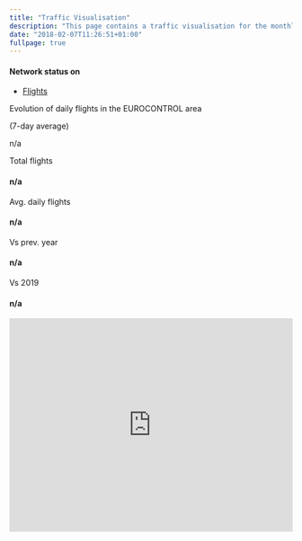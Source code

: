 ```yaml
---
title: "Traffic Visualisation"
description: "This page contains a traffic visualisation for the monthly AIU portal newsletter."
date: "2018-02-07T11:26:51+01:00"
fullpage: true
---
```


<section class="content-space bg-light">
<script type="text/javascript" src="javascript/network_situation.js"></script>
<script type="text/javascript">
    document.addEventListener('DOMContentLoaded', function() {
        updateNetworkSituationOnPage();
    });
</script>
<div class="container mt-4">
<div class="row">
<div class="col-md-8">
<h4><span>Network status on </span> <span id="day_text_title"></span></h4>
<div class="card border-0 rounded p-3 mb-4">
<ul class="nav nav-segment nav-fill align-items-centers mb-4">
<li class="nav-item"><a class="nav-link active" data-toggle="tab" href="#flights">Flights</a></li>
</ul>

<div class="tab-content">
<div id="flights" class="tab-pane fade in active show">
<div class="row">
<div class="col-12">

<div class="row align-items-sm-center mb-4">
<div class="col-sm">
<p class="h5 mb-0 d-inline">Evolution of daily flights in the EUROCONTROL area</p>
<p class="text-muted mb-0 d-inline">(7-day average)</p>
</div>
</div>

<div class="w3-container tab-content">
<div id="flights-y2d" class="tab-pane fade in active show">
<div class="row">
<div class="col-6 col-md">
<p id="y2d_text" class="font-weight-bold">n/a</p>
</div>
<!-- End Col -->
<div class="col-6 col-md">
<p class="Scorecard_subt mb-1 text-muted">Total flights</p>
<h4 id="y2d_traffic" class="mb-0 h5">n/a</h4>
</div>
<!-- End Col -->
<div class="col-6 col-md">
<p class="Scorecard_subt mb-1 text-muted">Avg. daily flights</p>
<h4 id="avg_y2d_traffic" class="mb-0 h5">n/a</h4>
</div>
<!-- End Col -->
<div class="col-6 col-md">
<p class="Scorecard_subt mb-1 text-muted">Vs prev. year</p>
<h4 id="dif_y2d_prev_year" class="mb-0 h5">n/a</h4>
</div>
<!-- End Col -->
<div class="col-6 col-md">
<p class="Scorecard_subt mb-1 text-muted">Vs 2019</p>
<h4 id="dif_y2d_2019" class="mb-0 h5">n/a</h4>
</div>
<!-- End Col -->
</div>
</div>
</div>

<div id="graphcontainer" class="col-12">
<iframe id="traffic-plot" style="border: 0; width: 100%; height: 380px;" src="https://www.eurocontrol.int/Economics/Oscar/plot-traffic-lp_new.html" frameborder="0" scrolling="no" allowfullscreen></iframe>
</div>

</div>
</div>
</div>
</div>
</div>
</div>
</div>

<script src="https://ajax.googleapis.com/ajax/libs/jquery/3.5.1/jquery.min.js"></script>
<script src="https://maxcdn.bootstrapcdn.com/bootstrap/3.3.7/js/bootstrap.min.js"></script>
<script>
$(document).ready(function () {
    $('a[data-toggle="tab"]').on('shown.bs.tab', function (a) {
        var b = $(a.target).attr("href"),
            c = $(b).find('iframe');
        c.each(function () {
            var a = $(this),
                b = a.attr('src');
            a.attr('src', ''),
            setTimeout(function () {
                a.attr('src', b)
            }, 10)
        })
    })
})
</script>


